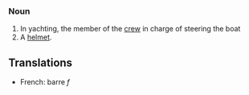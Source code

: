 ===Noun===
#In yachting, the member of the [[crew]] in charge of steering the boat
#A [[helmet]].

==Translations==
*French: barre ''f''
